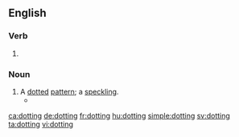 ==English==

===Verb===
{{head|en|present participle}}

# {{present participle of|dot|lang=en|nocat=1}}

===Noun===
{{en-noun}}

# A [[dot]]ted [[pattern]]; a [[speckling]].
#* {{quote-text|year=2011|author=Claire Messud|title=The Emperor's Children|page=19|passage=There was little to be done about the stubborn '''dottings''' of mold on the basement wall (she blamed the aluminum siding, after all these years, which kept the house from breathing) or in a patch on the blue bathroom lino behind the toilet.}}

[[ca:dotting]]
[[de:dotting]]
[[fr:dotting]]
[[hu:dotting]]
[[simple:dotting]]
[[sv:dotting]]
[[ta:dotting]]
[[vi:dotting]]